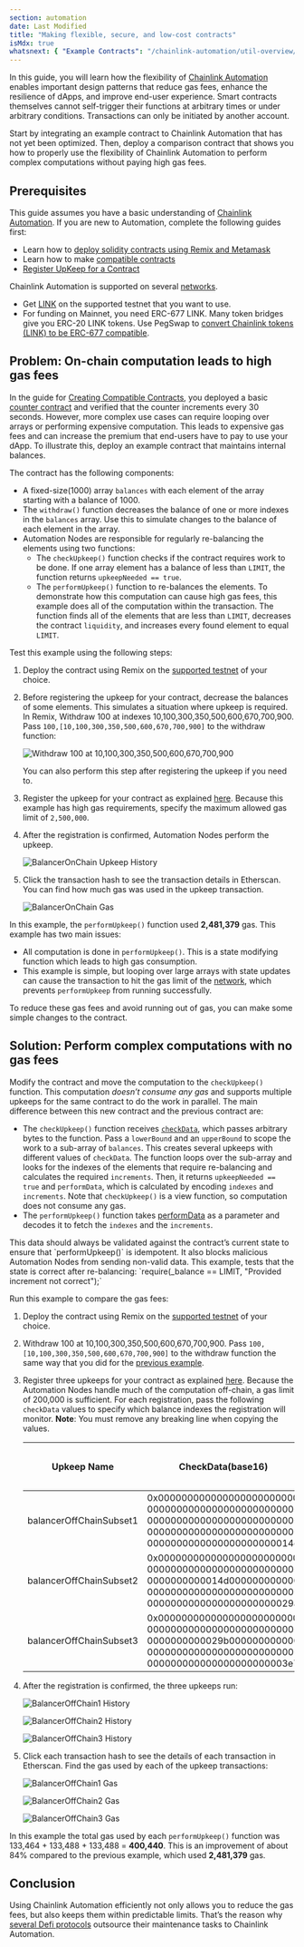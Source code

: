 ```yaml
---
section: automation
date: Last Modified
title: "Making flexible, secure, and low-cost contracts"
isMdx: true
whatsnext: { "Example Contracts": "/chainlink-automation/util-overview/", "FAQs": "/chainlink-automation/faqs/" }
---
```



In this guide, you will learn how the flexibility of [Chainlink Automation](https://chain.link/automation) enables important design patterns that reduce gas fees, enhance the resilience of dApps, and improve end-user experience. Smart contracts themselves cannot self-trigger their functions at arbitrary times or under arbitrary conditions. Transactions can only be initiated by another account.

Start by integrating an example contract to Chainlink Automation that has not yet been optimized. Then, deploy a comparison contract that shows you how to properly use the flexibility of Chainlink Automation to perform complex computations without paying high gas fees.

## Prerequisites

This guide assumes you have a basic understanding of [Chainlink Automation](https://chain.link/automation). If you are new to Automation, complete the following guides first:

- Learn how to [deploy solidity contracts using Remix and Metamask](/getting-started/deploy-your-first-contract)
- Learn how to make [compatible contracts](/chainlink-automation/compatible-contracts)
- [Register UpKeep for a Contract](/chainlink-automation/register-upkeep)

Chainlink Automation is supported on several [networks](/chainlink-automation/supported-networks).

<Aside type="note" title="ERC677 Link">

- Get [LINK](/resources/link-token-contracts) on the supported testnet that you want to use.
- For funding on Mainnet, you need ERC-677 LINK. Many token bridges give you ERC-20 LINK tokens. Use PegSwap to [convert Chainlink tokens (LINK) to be ERC-677 compatible](https://pegswap.chain.link/).

</Aside>

## Problem: On-chain computation leads to high gas fees

In the guide for [Creating Compatible Contracts](/chainlink-automation/compatible-contracts), you deployed a basic [counter contract](/chainlink-automation/compatible-contracts/#example-contract) and verified that the counter increments every 30 seconds. However, more complex use cases can require looping over arrays or performing expensive computation. This leads to expensive gas fees and can increase the premium that end-users have to pay to use your dApp. To illustrate this, deploy an example contract that maintains internal balances.

The contract has the following components:

- A fixed-size(1000) array `balances` with each element of the array starting with a balance of 1000.
- The `withdraw()` function decreases the balance of one or more indexes in the `balances` array. Use this to simulate changes to the balance of each element in the array.
- Automation Nodes are responsible for regularly re-balancing the elements using two functions:
  - The `checkUpkeep()` function checks if the contract requires work to be done. If one array element has a balance of less than `LIMIT`, the function returns `upkeepNeeded == true`.
  - The `performUpkeep()` function to re-balances the elements. To demonstrate how this computation can cause high gas fees, this example does all of the computation within the transaction. The function finds all of the elements that are less than `LIMIT`, decreases the contract `liquidity`, and increases every found element to equal `LIMIT`.

<CodeSample src="samples/Automation/BalancerOnChain.sol" />

Test this example using the following steps:

1. Deploy the contract using Remix on the [supported testnet](/chainlink-automation/supported-networks) of your choice.

1. Before registering the upkeep for your contract, decrease the balances of some elements. This simulates a situation where upkeep is required. In Remix, Withdraw 100 at indexes 10,100,300,350,500,600,670,700,900. Pass `100,[10,100,300,350,500,600,670,700,900]` to the withdraw function:

   ![Withdraw 100 at 10,100,300,350,500,600,670,700,900](/images/contract-devs/automation/balancerOnChain-withdraw.png)

   You can also perform this step after registering the upkeep if you need to.

1. Register the upkeep for your contract as explained [here](/chainlink-automation/register-upkeep). Because this example has high gas requirements, specify the maximum allowed gas limit of `2,500,000`.

1. After the registration is confirmed, Automation Nodes perform the upkeep.

   ![BalancerOnChain Upkeep History](/images/contract-devs/automation/balancerOnChain-history.png)

1. Click the transaction hash to see the transaction details in Etherscan. You can find how much gas was used in the upkeep transaction.

   ![BalancerOnChain Gas](/images/contract-devs/automation/balancerOnChain-gas.png)

In this example, the `performUpkeep()` function used **2,481,379** gas. This example has two main issues:

- All computation is done in `performUpkeep()`. This is a state modifying function which leads to high gas consumption.
- This example is simple, but looping over large arrays with state updates can cause the transaction to hit the gas limit of the [network](/chainlink-automation/supported-networks), which prevents `performUpkeep` from running successfully.

To reduce these gas fees and avoid running out of gas, you can make some simple changes to the contract.

## Solution: Perform complex computations with no gas fees

Modify the contract and move the computation to the `checkUpkeep()` function. This computation _doesn’t consume any gas_ and supports multiple upkeeps for the same contract to do the work in parallel. The main difference between this new contract and the previous contract are:

- The `checkUpkeep()` function receives [`checkData`](/chainlink-automation/compatible-contracts/#checkdata), which passes arbitrary bytes to the function. Pass a `lowerBound` and an `upperBound` to scope the work to a sub-array of `balances`. This creates several upkeeps with different values of `checkData`. The function loops over the sub-array and looks for the indexes of the elements that require re-balancing and calculates the required `increments`. Then, it returns `upkeepNeeded == true` and `performData`, which is calculated by encoding `indexes` and `increments`. Note that `checkUpkeep()` is a view function, so computation does not consume any gas.
- The `performUpkeep()` function takes [performData](/chainlink-automation/compatible-contracts/#performdata-1) as a parameter and decodes it to fetch the `indexes` and the `increments`.

<Aside type="note" title="Note on performData">
  This data should always be validated against the contract’s current state to ensure that `performUpkeep()` is
  idempotent. It also blocks malicious Automation Nodes from sending non-valid data. This example, tests that the state
  is correct after re-balancing: `require(_balance == LIMIT, "Provided increment not correct");`
</Aside>

<CodeSample src="samples/Automation/BalancerOffChain.sol" />

Run this example to compare the gas fees:

1. Deploy the contract using Remix on the [supported testnet](/chainlink-automation/supported-networks) of your choice.

1. Withdraw 100 at 10,100,300,350,500,600,670,700,900. Pass `100,[10,100,300,350,500,600,670,700,900]` to the withdraw function the same way that you did for the [previous example](#problem-on-chain-computation-leads-to-high-gas-fees).

1. Register three upkeeps for your contract as explained [here](/chainlink-automation/register-upkeep). Because the Automation Nodes handle much of the computation off-chain, a gas limit of 200,000 is sufficient. For each registration, pass the following `checkData` values to specify which balance indexes the registration will monitor. **Note**: You must remove any breaking line when copying the values.

   | Upkeep Name             | CheckData(base16)                                                                                                                                      | Remark: calculated using [`abi.encode()`](https://docs.soliditylang.org/en/develop/abi-spec.html#strict-encoding-mode) |
   | ----------------------- | ------------------------------------------------------------------------------------------------------------------------------------------------------ | ---------------------------------------------------------------------------------------------------------------------- |
   | balancerOffChainSubset1 | 0x000000000000000000000000<br/>00000000000000000000000000<br/>00000000000000000000000000<br/>00000000000000000000000000<br/>0000000000000000000000014c | lowerBound: 0<br/>upperBound: 332                                                                                      |
   | balancerOffChainSubset2 | 0x000000000000000000000000<br/>00000000000000000000000000<br/>0000000000014d000000000000<br/>00000000000000000000000000<br/>0000000000000000000000029a | lowerBound: 333<br/>upperBound: 666                                                                                    |
   | balancerOffChainSubset3 | 0x000000000000000000000000<br/>00000000000000000000000000<br/>0000000000029b000000000000<br/>00000000000000000000000000<br/>000000000000000000000003e7 | lowerBound: 667<br/>upperBound: 999                                                                                    |

1. After the registration is confirmed, the three upkeeps run:

   ![BalancerOffChain1 History](/images/contract-devs/automation/balancerOffChain1-history.png "balancerOffChainSubset1")

   ![BalancerOffChain2 History](/images/contract-devs/automation/balancerOffChain2-history.png "balancerOffChainSubset2")

   ![BalancerOffChain3 History](/images/contract-devs/automation/balancerOffChain3-history.png "balancerOffChainSubset3")

1. Click each transaction hash to see the details of each transaction in Etherscan. Find the gas used by each of the upkeep transactions:

   ![BalancerOffChain1 Gas](/images/contract-devs/automation/balancerOffChain1-gas.png "balancerOffChainSubset1")

   ![BalancerOffChain2 Gas](/images/contract-devs/automation/balancerOffChain2-gas.png "balancerOffChainSubset2")

   ![BalancerOffChain3 Gas](/images/contract-devs/automation/balancerOffChain3-gas.png "balancerOffChainSubset3")

In this example the total gas used by each `performUpkeep()` function was 133,464 + 133,488 + 133,488 = **400,440**. This is an improvement of about 84% compared to the previous example, which used **2,481,379** gas.

## Conclusion

Using Chainlink Automation efficiently not only allows you to reduce the gas fees, but also keeps them within predictable limits. That’s the reason why [several Defi protocols](https://chainlinktoday.com/prominent-founders-examine-chainlink-keepers-role-in-defis-evolution/) outsource their maintenance tasks to Chainlink Automation.
